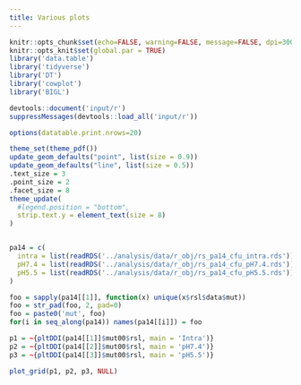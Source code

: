 ```yaml
---
title: Various plots
---
```


```r
knitr::opts_chunk$set(echo=FALSE, warning=FALSE, message=FALSE, dpi=300)
knitr::opts_knit$set(global.par = TRUE)
library('data.table')
library('tidyverse')
library('DT')
library('cowplot')
library('BIGL')

devtools::document('input/r')
suppressMessages(devtools::load_all('input/r'))

options(datatable.print.nrows=20)

theme_set(theme_pdf())
update_geom_defaults("point", list(size = 0.9))
update_geom_defaults("line", list(size = 0.5))
.text_size = 3
.point_size = 2
.facet_size = 8
theme_update(
  #legend.position = "bottom",
  strip.text.y = element_text(size = 8)
)
```

```r

```


```r
pa14 = c(
  intra = list(readRDS('../analysis/data/r_obj/rs_pa14_cfu_intra.rds')),
  pH7.4 = list(readRDS('../analysis/data/r_obj/rs_pa14_cfu_pH7.4.rds')),
  pH5.5 = list(readRDS('../analysis/data/r_obj/rs_pa14_cfu_pH5.5.rds'))
)

foo = sapply(pa14[[1]], function(x) unique(x$rsl$data$mut))
foo = str_pad(foo, 2, pad=0)
foo = paste0('mut', foo)
for(i in seq_along(pa14)) names(pa14[[i]]) = foo

p1 = ~{pltDDI(pa14[[1]]$mut00$rsl, main = 'Intra')}
p2 = ~{pltDDI(pa14[[2]]$mut00$rsl, main = 'pH7.4')}
p3 = ~{pltDDI(pa14[[3]]$mut00$rsl, main = 'pH5.5')}

plot_grid(p1, p2, p3, NULL)
```

